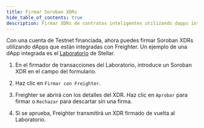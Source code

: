 ```yaml
---
title: Firmar Soroban XDRs
hide_table_of_contents: true
description: Firmar XDRs de contratos inteligentes utilizando dapps integradas con Freighter
---
```


Con una cuenta de Testnet financiada, ahora puedes firmar Soroban XDRs utilizando dApps que están integradas con Freighter. Un ejemplo de una dApp integrada es el [Laboratorio](https://lab.stellar.org/transaction/sign?$=network$id=testnet&label=Testnet&horizonUrl=https:////horizon-testnet.stellar.org&rpcUrl=https:////soroban-testnet.stellar.org&passphrase=Test%20SDF%20Network%20/;%20September%202015;;) de Stellar.

1. En el firmador de transacciones del Laboratorio, introduce un Soroban XDR en el campo del formulario.

2. Haz clic en `Firmar con Freighter`.

3. Freighter se abrirá con los detalles del XDR. Haz clic en `Aprobar` para firmar o `Rechazar` para descartar sin una firma.

4. Si se aprueba, Freighter transmitirá un XDR firmado de vuelta al Laboratorio.
